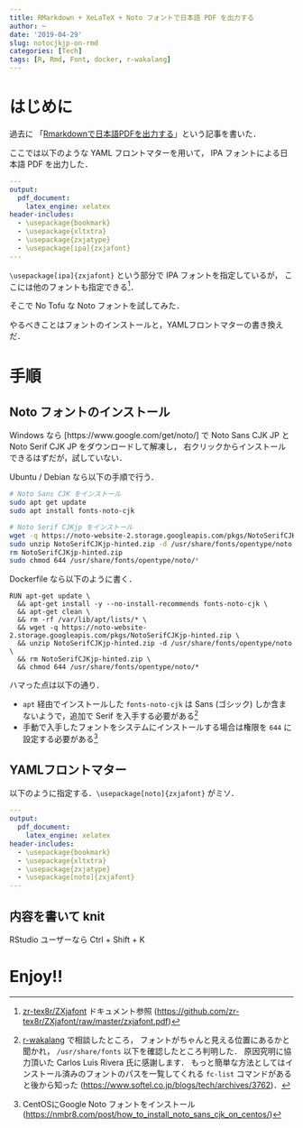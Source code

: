 ```yaml
---
title: RMarkdown + XeLaTeX + Noto フォントで日本語 PDF を出力する
author: ~
date: '2019-04-29'
slug: notocjkjp-on-rmd
categories: [Tech]
tags: [R, Rmd, Font, docker, r-wakalang]
---
```


# はじめに

過去に 「[Rmarkdownで日本語PDFを出力する](//qiita.com/Atsushi776/items/9ef1e5d744e2b91c61ee)」という記事を書いた．


ここでは以下のような YAML フロントマターを用いて， IPA フォントによる日本語 PDF を出力した．

```.yaml
---
output:
  pdf_document: 
    latex_engine: xelatex 
header-includes: 
  - \usepackage{bookmark} 
  - \usepackage{xltxtra} 
  - \usepackage{zxjatype} 
  - \usepackage[ipa]{zxjafont} 
---
```

`\usepackage[ipa]{zxjafont}` という部分で IPA フォントを指定しているが，
ここには他のフォントも指定できる[^zxjafont-0-4]．

[^zxjafont-0-4]: 
    [zr-tex8r/ZXjafont](//github.com/zr-tex8r/ZXjafont) ドキュメント参照
    (<https://github.com/zr-tex8r/ZXjafont/raw/master/zxjafont.pdf>)

そこで No Tofu な Noto フォントを試してみた．

やるべきことはフォントのインストールと，YAMLフロントマターの書き換えだ．

# 手順

## Noto フォントのインストール

Windows なら [https://www.google.com/get/noto/] で 
Noto Sans CJK JP と Noto Serif CJK JP をダウンロードして解凍し，
右クリックからインストールできるはずだが，試していない．

Ubuntu / Debian なら以下の手順で行う．

```.bash
# Noto Sans CJK をインストール
sudo apt get update
sudo apt install fonts-noto-cjk

# Noto Serif CJKjp をインストール
wget -q https://noto-website-2.storage.googleapis.com/pkgs/NotoSerifCJKjp-hinted.zip
sudo unzip NotoSerifCJKjp-hinted.zip -d /usr/share/fonts/opentype/noto
rm NotoSerifCJKjp-hinted.zip
sudo chmod 644 /usr/share/fonts/opentype/noto/*
```

Dockerfile なら以下のように書く．

```.Dockerfile
RUN apt-get update \
  && apt-get install -y --no-install-recommends fonts-noto-cjk \
  && apt-get clean \
  && rm -rf /var/lib/apt/lists/* \
  && wget -q https://noto-website-2.storage.googleapis.com/pkgs/NotoSerifCJKjp-hinted.zip \
  && unzip NotoSerifCJKjp-hinted.zip -d /usr/share/fonts/opentype/noto \
  && rm NotoSerifCJKjp-hinted.zip \
  && chmod 644 /usr/share/fonts/opentype/noto/*
```

ハマった点は以下の通り．

- `apt` 経由でインストールした `fonts-noto-cjk` は Sans (ゴシック) しか含まないようで，追加で Serif を入手する必要がある[^thx-rwakalang]
- 手動で入手したフォントをシステムにインストールする場合は権限を `644` に設定する必要がある[^fonts-on-system]


[^thx-rwakalang]: 
    [r-wakalang](//qiita.com/uri/items/5583e91bb5301ed5a4ba)
    で相談したところ，
    フォントがちゃんと見える位置にあるかと聞かれ，
    `/usr/share/fonts` 以下を確認したところ判明した．
    原因究明に協力頂いた Carlos Luis Rivera 氏に感謝します．
    もっと簡単な方法としてはインストール済みのフォントのパスを一覧してくれる
    `fc-list` コマンドがあると後から知った
    (<https://www.softel.co.jp/blogs/tech/archives/3762>)．

[^fonts-on-system]:
    CentOSにGoogle Noto フォントをインストール 
    (<https://nmbr8.com/post/how_to_install_noto_sans_cjk_on_centos/>)

## YAMLフロントマター

以下のように指定する．`\usepackage[noto]{zxjafont}` がミソ．

```.yaml
---
output:
  pdf_document:
    latex_engine: xelatex
header-includes:
  - \usepackage{bookmark}
  - \usepackage{xltxtra}
  - \usepackage{zxjatype}
  - \usepackage[noto]{zxjafont}
---
```



## 内容を書いて knit

RStudio ユーザーなら Ctrl + Shift + K 

# Enjoy!!

